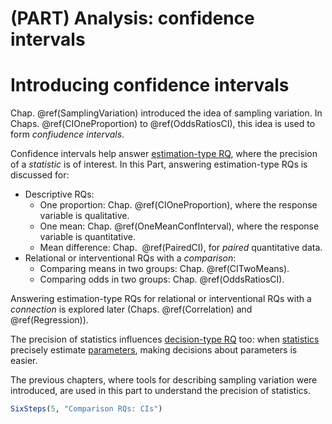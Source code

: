# (PART) Analysis: confidence intervals {-}



# Introducing confidence intervals {#CIIntro}

Chap. \@ref(SamplingVariation) introduced the idea of sampling variation.
In Chaps. \@ref(CIOneProportion) to \@ref(OddsRatiosCI), this idea is used to form *confiudence intervals*.

Confidence intervals help answer [estimation-type RQ](#TwoApproachesCI), where the precision of a *statistic* is of interest.
In this Part, answering estimation-type RQs is discussed for:

* Descriptive RQs: 
  * One proportion: Chap.&nbsp;\@ref(CIOneProportion), where the response variable is qualitative.
  * One mean: Chap.&nbsp;\@ref(OneMeanConfInterval), where the response variable is quantitative.
  * Mean difference: Chap.&nbsp; \@ref(PairedCI), for *paired* quantitative data.
* Relational or interventional RQs with a *comparison*:
  * Comparing means in two groups: Chap.&nbsp;\@ref(CITwoMeans).
  * Comparing odds in two groups: Chap.&nbsp;\@ref(OddsRatiosCI).

Answering estimation-type RQs for relational or interventional RQs with a *connection* is explored later (Chaps.&nbsp;\@ref(Correlation) and \@ref(Regression)).

The precision of statistics influences [decision-type RQ](#TwoApproachesHT) too: when [statistics](#StatisticsAndParameters) precisely estimate [parameters](#StatisticsAndParameters), making decisions about parameters is easier.

The previous chapters, where tools for describing sampling variation were introduced, are used in this part to understand the precision of statistics.


```r
SixSteps(5, "Comparison RQs: CIs")
```




